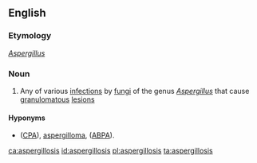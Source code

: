 ==English==

===Etymology===
''[[Aspergillus]]'' {{suffix||osis|lang=en}}

===Noun===
{{wikipedia}}
{{en-noun|aspergilloses}}

# {{lb|en|medicine}} Any of various [[infection]]s by [[fungus|fungi]] of the genus ''[[Aspergillus]]'' that cause [[granulomatous]] [[lesion]]s

====Hyponyms====
* {{sense|infection by ''Aspergillus''}} {{vern|chronic pulmonary aspergillosis}} ([[CPA]]), [[aspergilloma]], {{vern|allergic bronchopulmonary aspergillosis}} ([[ABPA]]).

[[ca:aspergillosis]]
[[id:aspergillosis]]
[[pl:aspergillosis]]
[[ta:aspergillosis]]